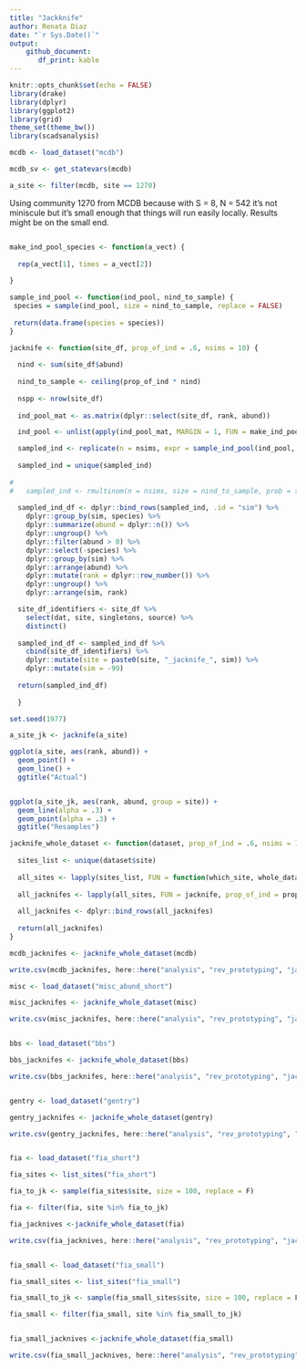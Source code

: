 ```yaml
---
title: "Jackknife"
author: Renata Diaz
date: "`r Sys.Date()`"
output: 
    github_document:
       df_print: kable
---
```


```r
knitr::opts_chunk$set(echo = FALSE)
library(drake)
library(dplyr)
library(ggplot2)
library(grid)
theme_set(theme_bw())
library(scadsanalysis)

```
```r
mcdb <- load_dataset("mcdb")

mcdb_sv <- get_statevars(mcdb)

a_site <- filter(mcdb, site == 1270)
```

Using community 1270 from MCDB because with S = 8, N = 542 it's not miniscule but it's small enough that things will run easily locally. Results might be on the small end.

```r

```
```r

make_ind_pool_species <- function(a_vect) {
  
  rep(a_vect[1], times = a_vect[2])
  
}

sample_ind_pool <- function(ind_pool, nind_to_sample) {
 species = sample(ind_pool, size = nind_to_sample, replace = FALSE)
 
 return(data.frame(species = species))
}

jacknife <- function(site_df, prop_of_ind = .6, nsims = 10) {
  
  nind <- sum(site_df$abund)
  
  nind_to_sample <- ceiling(prop_of_ind * nind)
  
  nspp <- nrow(site_df)
  
  ind_pool_mat <- as.matrix(dplyr::select(site_df, rank, abund))

  ind_pool <- unlist(apply(ind_pool_mat, MARGIN = 1, FUN = make_ind_pool_species))

  sampled_ind <- replicate(n = nsims, expr = sample_ind_pool(ind_pool, nind_to_sample), simplify = F)
  
  sampled_ind = unique(sampled_ind)
  
# 
#   sampled_ind <- rmultinom(n = nsims, size = nind_to_sample, prob = site_df$abund)
  
  sampled_ind_df <- dplyr::bind_rows(sampled_ind, .id = "sim") %>%
    dplyr::group_by(sim, species) %>%
    dplyr::summarize(abund = dplyr::n()) %>%
    dplyr::ungroup() %>%
    dplyr::filter(abund > 0) %>%
    dplyr::select(-species) %>%
    dplyr::group_by(sim) %>%
    dplyr::arrange(abund) %>%
    dplyr::mutate(rank = dplyr::row_number()) %>%
    dplyr::ungroup() %>%
    dplyr::arrange(sim, rank)

  site_df_identifiers <- site_df %>%
    select(dat, site, singletons, source) %>%
    distinct()
  
  sampled_ind_df <- sampled_ind_df %>%
    cbind(site_df_identifiers) %>%
    dplyr::mutate(site = paste0(site, "_jacknife_", sim)) %>%
    dplyr::mutate(sim = -99)
  
  return(sampled_ind_df)
  
  }

set.seed(1977)

a_site_jk <- jacknife(a_site)

```

```r

ggplot(a_site, aes(rank, abund)) +
  geom_point() +
  geom_line() +
  ggtitle("Actual")


ggplot(a_site_jk, aes(rank, abund, group = site)) +
  geom_line(alpha = .3) +
  geom_point(alpha = .3) +
  ggtitle("Resamples")

```
```r

jacknife_whole_dataset <- function(dataset, prop_of_ind = .6, nsims = 10) {
  
  sites_list <- unique(dataset$site)
  
  all_sites <- lapply(sites_list, FUN = function(which_site, whole_dataset) return(dplyr::filter(whole_dataset, site == which_site)), whole_dataset = dataset)
  
  all_jacknifes <- lapply(all_sites, FUN = jacknife, prop_of_ind = prop_of_ind, nsims = nsims)
  
  all_jacknifes <- dplyr::bind_rows(all_jacknifes)
  
  return(all_jacknifes)
}

mcdb_jacknifes <- jacknife_whole_dataset(mcdb)

write.csv(mcdb_jacknifes, here::here("analysis", "rev_prototyping", "jacknifed_datasets", "mcdb_jk.csv"), row.names = F)

misc <- load_dataset("misc_abund_short")

misc_jacknifes <- jacknife_whole_dataset(misc)

write.csv(misc_jacknifes, here::here("analysis", "rev_prototyping", "jacknifed_datasets", "misc_jk.csv"), row.names = F)


bbs <- load_dataset("bbs")

bbs_jacknifes <- jacknife_whole_dataset(bbs)

write.csv(bbs_jacknifes, here::here("analysis", "rev_prototyping", "jacknifed_datasets", "bbs_jk.csv"), row.names = F)


gentry <- load_dataset("gentry")

gentry_jacknifes <- jacknife_whole_dataset(gentry)

write.csv(gentry_jacknifes, here::here("analysis", "rev_prototyping", "jacknifed_datasets", "gentry_jk.csv"), row.names = F)


fia <- load_dataset("fia_short")

fia_sites <- list_sites("fia_short")

fia_to_jk <- sample(fia_sites$site, size = 100, replace = F)

fia <- filter(fia, site %in% fia_to_jk)

fia_jacknives <-jacknife_whole_dataset(fia)

write.csv(fia_jacknives, here::here("analysis", "rev_prototyping", "jacknifed_datasets", "fia_jk.csv"), row.names = F)


fia_small <- load_dataset("fia_small")

fia_small_sites <- list_sites("fia_small")

fia_small_to_jk <- sample(fia_small_sites$site, size = 100, replace = F)

fia_small <- filter(fia_small, site %in% fia_small_to_jk)


fia_small_jacknives <-jacknife_whole_dataset(fia_small)

write.csv(fia_small_jacknives, here::here("analysis", "rev_prototyping", "jacknifed_datasets", "fia_small_jk.csv"), row.names = F)


```
